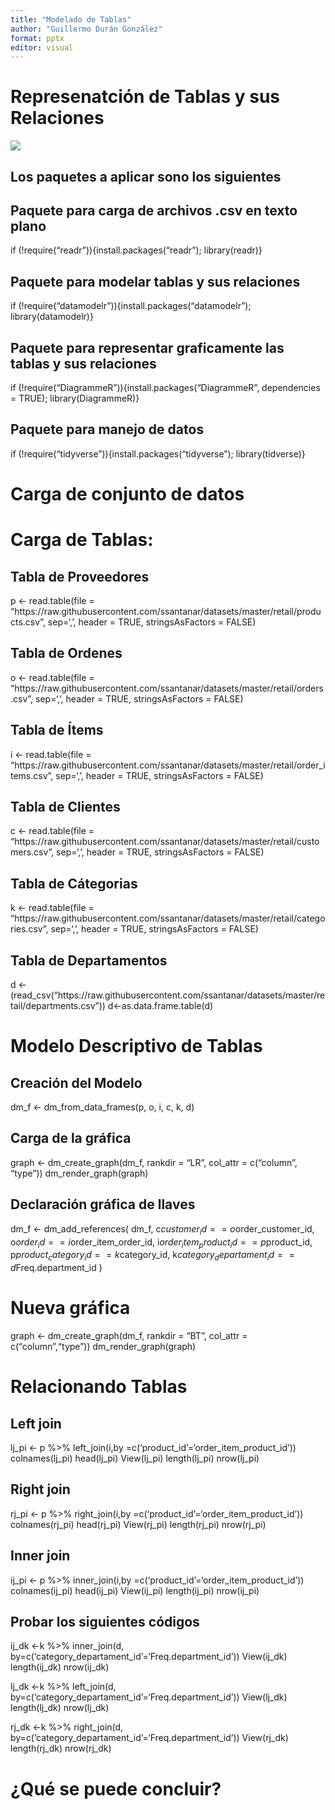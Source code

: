 ```yaml
---
title: "Modelado de Tablas"
author: "Guillermo Durán González"
format: pptx
editor: visual
---
```


# Represenatción de Tablas y sus Relaciones

![](Tablas.jpeg){fig-align="center"}

## Los paquetes a aplicar sono los siguientes

## Paquete para carga de archivos .csv en texto plano

if (!require("readr")){install.packages("readr"); library(readr)}

## Paquete para modelar tablas y sus relaciones

if (!require("datamodelr")){install.packages("datamodelr"); library(datamodelr)}

## Paquete para representar graficamente las tablas y sus relaciones

if (!require("DiagrammeR")){install.packages("DiagrammeR", dependencies = TRUE); library(DiagrammeR)}

## Paquete para manejo de datos

if (!require("tidyverse")){install.packages("tidyverse"); library(tidverse)}

# Carga de conjunto de datos

# Carga de Tablas:

## Tabla de Proveedores

p \<- read.table(file = "https://raw.githubusercontent.com/ssantanar/datasets/master/retail/products.csv", sep=',', header = TRUE, stringsAsFactors = FALSE)

## Tabla de Ordenes

o \<- read.table(file = "https://raw.githubusercontent.com/ssantanar/datasets/master/retail/orders.csv", sep=',', header = TRUE, stringsAsFactors = FALSE)

## Tabla de Ítems

i \<- read.table(file = "https://raw.githubusercontent.com/ssantanar/datasets/master/retail/order_items.csv", sep=',', header = TRUE, stringsAsFactors = FALSE)

## Tabla de Clientes

c \<- read.table(file = "https://raw.githubusercontent.com/ssantanar/datasets/master/retail/customers.csv", sep=',', header = TRUE, stringsAsFactors = FALSE)

## Tabla de Cátegorias

k \<- read.table(file = "https://raw.githubusercontent.com/ssantanar/datasets/master/retail/categories.csv", sep=',', header = TRUE, stringsAsFactors = FALSE)

## Tabla de Departamentos

d \<- (read_csv("https://raw.githubusercontent.com/ssantanar/datasets/master/retail/departments.csv")) d\<-as.data.frame.table(d)

# Modelo Descriptivo de Tablas

## Creación del Modelo

dm_f \<- dm_from_data_frames(p, o, i, c, k, d)

## Carga de la gráfica

graph \<- dm_create_graph(dm_f, rankdir = "LR", col_attr = c("column", "type")) dm_render_graph(graph)

## Declaración gráfica de llaves

dm_f \<- dm_add_references( dm_f, c$customer_id == o$order_customer_id, o$order_id == i$order_item_order_id, i$order_item_product_id == p$product_id, p$product_category_id == k$category_id, k$category_departament_id == d$Freq.department_id )

# Nueva gráfica

graph \<- dm_create_graph(dm_f, rankdir = "BT", col_attr = c("column","type")) dm_render_graph(graph)

# Relacionando Tablas

## Left join

lj_pi \<- p %\>% left_join(i,by =c('product_id'='order_item_product_id')) colnames(lj_pi) head(lj_pi) View(lj_pi) length(lj_pi) nrow(lj_pi)

## Right join

rj_pi \<- p %\>% right_join(i,by =c('product_id'='order_item_product_id')) colnames(rj_pi) head(rj_pi) View(rj_pi) length(rj_pi) nrow(rj_pi)

## Inner join

ij_pi \<- p %\>% inner_join(i,by =c('product_id'='order_item_product_id')) colnames(ij_pi) head(ij_pi) View(ij_pi) length(ij_pi) nrow(ij_pi)

## Probar los siguientes códigos

ij_dk \<-k %\>% inner_join(d, by=c('category_departament_id'='Freq.department_id')) View(ij_dk) length(ij_dk) nrow(ij_dk)

lj_dk \<-k %\>% left_join(d, by=c('category_departament_id'='Freq.department_id')) View(lj_dk) length(lj_dk) nrow(lj_dk)

rj_dk \<-k %\>% right_join(d, by=c('category_departament_id'='Freq.department_id')) View(rj_dk) length(rj_dk) nrow(rj_dk)

# ¿Qué se puede concluir?
